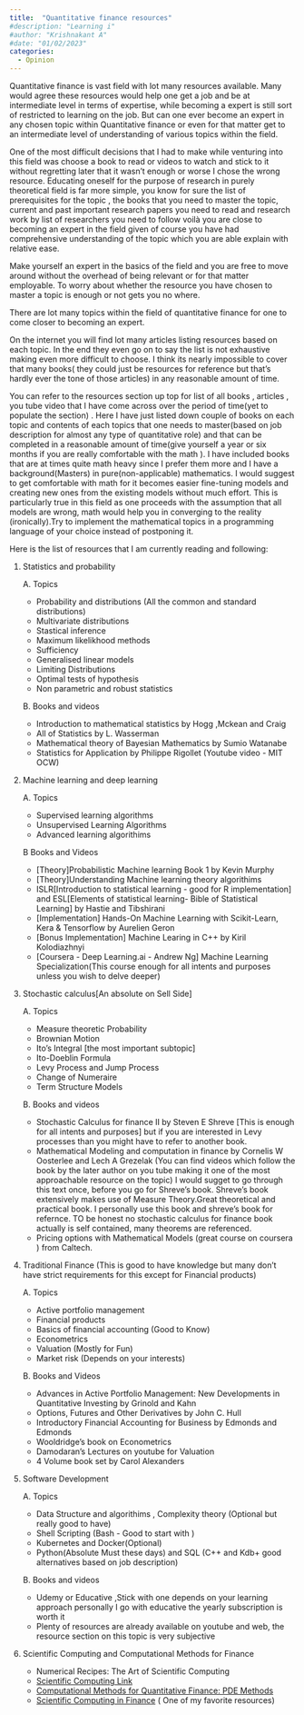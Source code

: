 ```yaml
---
title:  "Quantitative finance resources"
#description: "Learning i"
#author: "Krishnakant A"
#date: "01/02/2023"
categories:
  - Opinion
---
```

Quantitative finance is vast field with lot many resources available.
Many would agree these resources would help one get a job and be at
intermediate level in terms of expertise, while becoming a expert is
still sort of restricted to learning on the job. But can one ever become
an expert in any chosen topic within Quantitative finance or even for
that matter get to an intermediate level of understanding of various
topics within the field.

<!-- Research education is far more clear in terms of becoming an expert.There is definite list of resources available for one to master which coupled with reading and and publishing high quality research papers pushes one to the top.Any choice of standard book in the field of  let's say Algebraic geometry one can easily find out the pre-requistes , the standard books to complete or courses to undertake  and list of researchers to follow , at the same time devoting enough time to research personally and one can say depending on the research or the capability to explain each topic with ease whether  one is close to becoming a expert or not.That is to say one can decide with great ease whether one is an expert or not.and this possibility of clarity was one of the  many things  that had pushed me towards pursuing research in a purely theoretical research field knowing one day i could become one myself. Though I didnt pursue it and thats another matter. -->

<!-- I find that sort of clarity lacks in the field of quantitative finance. There is no consensus on what is essential and one is forced to choose very early on what kind of role one wishes to pursue  within this field. The job description for majority of quantitative roles are absolutely unclear and even if one were to master each and every topic  that could ever come up in any job description there is still no guarantee  that in the end at the job that  you would ever to make use most of  the things that were in the  job description, similar to DSA being asked in interviews for software engineering roles while at the job the hired engineer majority of the time writing packages , re-factoring code and testing where he hardly gets to implement the things that he was interviewed on. -->

<!-- Lets say we convince ourselves that the field is new and its impact and role within finance yet to be decisively determined hence recruiters try to find a candidate who knows almost everything at least at the basic level  closely related with the field which is reflected in the job description and  with a certain background . So that he can make use of knowledge he has in a  way to tackle and solve a problem at hand. -->

<!-- ### -->

One of the most difficult decisions that I had to make while venturing
into this field was choose a book to read or videos to watch and stick
to it without regretting later that it wasn't enough or worse I chose
the wrong resource. Educating oneself for the purpose of research in
purely theoretical field is far more simple, you know for sure the list
of prerequisites for the topic , the books that you need to master the
topic, current and past important research papers you need to read and
research work by list of researchers you need to follow voilà you are
close to becoming an expert in the field given of course you have had
comprehensive understanding of the topic which you are able explain with
relative ease.

Make yourself an expert in the basics of the field and you are free to
move around without the overhead of being relevant or for that matter
employable. To worry about whether the resource you have chosen to
master a topic is enough or not gets you no where.
<!-- Surely one can make a case where one builds up expertise one single topic and follow a similar path to that of research education. But the primary motivation is fundamentally different. In the former becoming an expert may give the same joy and satisfaction that a rese -->

There are lot many topics within the field of quantitative finance for
one to come closer to becoming an expert.

On the internet you will find lot many articles listing resources based
on each topic. In the end they even go on to say the list is not
exhaustive making even more difficult to choose. I think its nearly
impossible to cover that many books( they could just be resources for
reference but that's hardly ever the tone of those articles) in any
reasonable amount of time.

You can refer to the resources section up top for list of all books ,
articles , you tube video that I have come across over the period of
time(yet to populate the section) . Here I have just listed down couple
of books on each topic and contents of each topics that one needs to
master(based on job description for almost any type of quantitative
role) and that can be completed in a reasonable amount of time(give
yourself a year or six months if you are really comfortable with the
math ). I have included books that are at times quite math heavy since I
prefer them more and I have a background(Masters) in
pure(non-applicable) mathematics. I would suggest to get comfortable
with math for it becomes easier fine-tuning models and creating new ones
from the existing models without much effort. This is particularly true
in this field as one proceeds with the assumption that all models are
wrong, math would help you in converging to the reality (ironically).Try
to implement the mathematical topics in a programming language of your
choice instead of postponing it.

Here is the list of resources that I am currently reading and following:

1.  Statistics and probability

    A. Topics

    -   Probability and distributions (All the common and standard
        distributions)
    -   Multivariate distributions
    -   Stastical inference
    -   Maximum likelikhood methods
    -   Sufficiency
    -   Generalised linear models
    -   Limiting Distributions
    -   Optimal tests of hypothesis
    -   Non parametric and robust statistics

    B. Books and videos

    -   Introduction to mathematical statistics by Hogg ,Mckean and
        Craig
    -   All of Statistics by L. Wasserman
    -   Mathematical theory of Bayesian Mathematics by Sumio Watanabe
    -   Statistics for Application by Philippe Rigollet (Youtube video -
        MIT OCW)

2.  Machine learning and deep learning

    A. Topics

    -   Supervised learning algorithms
    -   Unsupervised Learning Algorithms
    -   Advanced learning algorithims

    B Books and Videos

    -   \[Theory\]Probabilistic Machine learning Book 1 by Kevin Murphy
    -   \[Theory\]Understanding Machine learning theory algorithims
    -   ISLR\[Introduction to statistical learning - good for R
        implementation\] and ESL\[Elements of statistical learning-
        Bible of Statistical Learning\] by Hastie and Tibshirani
    -   \[Implementation\] Hands-On Machine Learning with Scikit-Learn,
        Kera & Tensorflow by Aurelien Geron
    -   \[Bonus Implementation\] Machine Learing in C++ by Kiril
        Kolodiazhnyi
    -   \[Coursera - Deep Learning.ai - Andrew Ng\] Machine Learning
        Specialization(This course enough for all intents and purposes
        unless you wish to delve deeper)

3.  Stochastic calculus\[An absolute on Sell Side\]

    A. Topics

    -   Measure theoretic Probability
    -   Brownian Motion
    -   Ito's Integral \[the most important subtopic\]
    -   Ito-Doeblin Formula
    -   Levy Process and Jump Process
    -   Change of Numeraire
    -   Term Structure Models

    B. Books and videos

    -   Stochastic Calculus for finance II by Steven E Shreve \[This is
        enough for all intents and purposes\] but if you are interested
        in Levy processes than you might have to refer to another book.
    -   Mathematical Modeling and computation in finance by Cornelis W
        Oosterlee and Lech A Grezelak (You can find videos which follow
        the book by the later author on you tube making it one of the
        most approachable resource on the topic) I would sugget to go
        through this text once, before you go for Shreve's book.
        Shreve's book extensively makes use of Measure Theory.Great
        theoretical and practical book. I personally use this book and
        shreve's book for refernce. TO be honest no stochastic calculus
        for finance book actually is self contained, many theorems are
        referenced.
    -   Pricing options with Mathematical Models (great course on
        coursera ) from Caltech.

4.  Traditional Finance (This is good to have knowledge but many don't
    have strict requirements for this except for Financial products)

    A. Topics

    -   Active portfolio management
    -   Financial products
    -   Basics of financial accounting (Good to Know)
    -   Econometrics
    -   Valuation (Mostly for Fun)
    -   Market risk (Depends on your interests)

    B. Books and Videos

    -   Advances in Active Portfolio Management: New Developments in
        Quantitative Investing by Grinold and Kahn
    -   Options, Futures and Other Derivatives by John C. Hull
    -   Introductory Financial Accounting for Business by Edmonds and
        Edmonds
    -   Wooldridge's book on Econometrics
    -   Damodaran's Lectures on youtube for Valuation
    -   4 Volume book set by Carol Alexanders

5.  Software Development

    A. Topics

    -   Data Structure and algorithims , Complexity theory (Optional but
        really good to have)
    -   Shell Scripting (Bash - Good to start with )
    -   Kubernetes and Docker(Optional)
    -   Python(Absolute Must these days) and SQL (C++ and Kdb+ good
        alternatives based on job description)

    B. Books and videos

    -   Udemy or Educative ,Stick with one depends on your learning
        approach personally I go with educative the yearly subscription
        is worth it
    -   Plenty of resources are already available on youtube and web,
        the resource section on this topic is very subjective

6.  Scientific Computing and Computational Methods for Finance

    -   Numerical Recipes: The Art of Scientific Computing
    -   [Scientific Computing
        Link](https://www.cs.cmu.edu/~ph/859B/www/misc.html)
    -   [Computational Methods for Quantitative Finance: PDE
        Methods](https://metaphor.ethz.ch/x/2021/fs/401-4658-00L/)
    -   [Scientific Computing in
        Finance](http://yadongli.github.io/nyumath2048/) ( One of my
        favorite resources)
